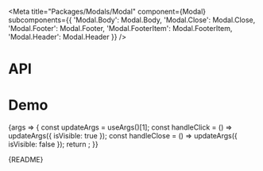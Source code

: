 
<Meta
  title="Packages/Modals/Modal"
  component={Modal}
  subcomponents={{
    'Modal.Body': Modal.Body,
    'Modal.Close': Modal.Close,
    'Modal.Footer': Modal.Footer,
    'Modal.FooterItem': Modal.FooterItem,
    'Modal.Header': Modal.Header
  }}
/>

# API

<ArgsTable />

# Demo

<Canvas>
  <Story
    name="Modal"
    args={{
      isAnimated: true,
      isCentered: true,
      isVisible: false,
      hasBody: true,
      body: BODY,
      hasClose: true,
      hasFooter: true,
      hasHeader: true,
      header: 'Header',
      footerItems: FOOTER_ITEMS,
      dialogAriaLabel: 'Header',
      closeAriaLabel: 'Close'
    }}
    argTypes={{
      appendToNode: { control: false },
      isVisible: { table: { category: 'Story' } },
      hasBody: { name: 'Modal.Body', table: { category: 'Story' } },
      hasClose: { name: 'Modal.Close', table: { category: 'Story' } },
      hasFooter: { name: 'Modal.Footer', table: { category: 'Story' } },
      hasHeader: { name: 'Modal.Header', table: { category: 'Story' } },
      footerItems: { name: 'Modal.FooterItem[]', table: { category: 'Story' } },
      body: { name: 'children', table: { category: 'Modal.Body' } },
      isDanger: { control: 'boolean', table: { category: 'Modal.Header' } },
      tag: { control: 'text', table: { category: 'Modal.Header' } },
      header: { name: 'children', table: { category: 'Modal.Header' } },
      closeAriaLabel: { name: 'aria-label', table: { category: 'Modal.Close' } },
      dialogAriaLabel: { name: 'aria-label' }
    }}
    parameters={{
      design: {
        allowFullscreen: true,
        type: 'figma',
        url: 'https://www.figma.com/file/6g87L4FdKZTA3knt3Rsfdx/Garden?node-id=102%3A124'
      }
    }}
  >
    {args => {
      const updateArgs = useArgs()[1];
      const handleClick = () => updateArgs({ isVisible: true });
      const handleClose = () => updateArgs({ isVisible: false });
      return <ModalStory {...args} onClick={handleClick} onClose={handleClose} />;
    }}
  </Story>
</Canvas>

<Markdown>{README}</Markdown>
